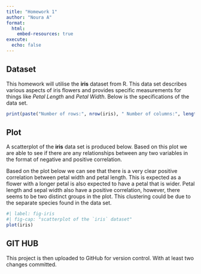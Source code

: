 ```yaml
---
title: "Homework 1"
author: "Noura A"
format: 
  html:
    embed-resources: true
execute: 
  echo: false
---
```


## Dataset

This homework will utilise the **iris** dataset from R. This data set describes various aspects of iris flowers and provides specific measurements for things like *Petal Length* and *Petal Width*. Below is the specifications of the data set.
```r
print(paste("Number of rows:", nrow(iris), " Number of columns:", length(iris)))
```


## Plot

A scatterplot of the **iris** data set is produced below. Based on this plot we are able to see if there are any relationships between any two variables in the format of negative and positive correlation. 

Based on the plot below we can see that there is a very clear positive correlation between petal width and petal length. This is expected as a flower with a longer petal is also expected to have a petal that is wider. Petal length and sepal width also have a positive correlation, however, there seems to be two distinct groups in the plot. This clustering could be due to the separate species found in the data set.

```r
#| label: fig-iris
#| fig-cap: "scatterplot of the `iris` dataset"
plot(iris)
```

## GIT HUB

This project is then uploaded to GitHub for version control. With at least two changes committed.
